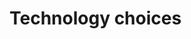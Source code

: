 
<Seo
  title="Technology choices"
  description="An overview of the technologies I use to create modern and enjoyable user experiences on the web. React, NextJs, SANITY, and more."
/>

# Technology choices
